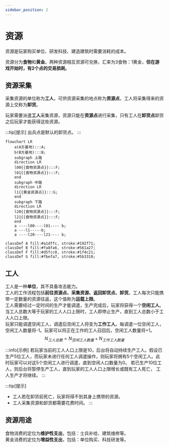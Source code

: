 ```yaml
---
sidebar_position: 2
---
```


# 资源

资源是玩家购买单位、研发科技、建造建筑时需要消耗的成本。

资源分为**食物**和**黄金**。两种资源相互资源可兑换，汇率为3食物：1黄金，**但在游戏开始时，有2个点的交易损耗**。

## 资源采集 

采集资源的单位称为**工人**，可供资源采集的地点称为**资源点**，工人将采集得来的资源上交称为**卸货**。

玩家需要派遣**工人**采集资源，资源只能在**资源点**进行采集，只有工人在**卸货点**卸货之后玩家才能获得这些资源。


:::tip[提示]
出兵点是默认的卸货点。
:::

``` mermaid
flowchart LR
    a(A方基地):::A;
    b(B方基地):::B;
    subgraph 上路
    direction LR
    l00{{食物资源点}}:::F;
    l01{{食物资源点}}:::F;
    end
    subgraph 中路
    direction LR
    l1{{黄金资源点}}:::G;
    end
    subgraph 下路
    direction LR
    l20{{食物资源点}}:::F;
    l21{{食物资源点}}:::F;
    end
    a ----l00----l01---- b;
    a ---l1-----b;
    a ----l20----l21---- b;

classDef A fill:#a1dffc, stroke:#192f71;
classDef B fill:#fa8fa6, stroke:#561a27;
classDef F fill:#d5fcc0, stroke:#1f4c21;
classDef G fill:#fbefa7, stroke:#5b3310;
```

## 工人 

工人是一种**单位**，其不具备攻击能力。  
工人的工作流程包括**前往资源点、采集资源、返回卸货点、卸货**。工人每次只能携带一定数量的资源往返，这个值称为**运载上限**。  
工人需要经过一定时间的生产才能调遣，生产完成后，玩家将获得一个**空闲工人**。当工人总数大等于玩家的工人人口上限时，工人即停止生产，直到工人总数小于工人人口上限。  
玩家只能调遣空闲工人，调遣后空闲工人将变为**工作工人**。每调遣一位空闲工人，空闲工人数量将-1。玩家可以将正在工作的工人召回后，空闲工人数量将+1。  
$$
N_{工人总数}=N_{空闲工人数量}+N_{工作工人数量}
$$

:::info[示例]
若玩家当前的工人人口上限是10，后台将自动持续生产工人。假设已生产5位工人，而玩家未进行任何工人调遣操作，则玩家将拥有5个空闲工人。此时玩家可以对这5个空闲工人进行调遣，直到空闲人口数量为0。
若已生产10位工人，则后台将暂停生产工人，直到玩家的工人人口上限增长或既有工人死亡， 工人生产才将继续。
:::

:::tip[提示]
- 工人若在卸货前死亡，玩家将得不到其身上携带的资源。
- 工人采集资源和卸货都需要花费时间。
:::

## 资源用途 

食物消费的定位为**维护性支出**，包括：士兵补给、建筑维修等。  
黄金消费的定位为**增益性支出**，包括：单位购买、科技研发等。